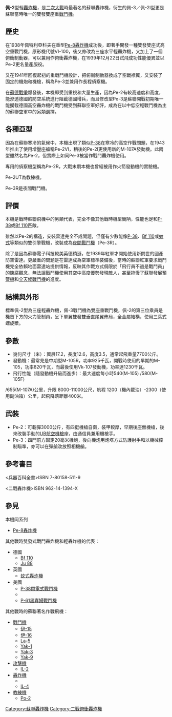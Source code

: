 {{infobox Aircraft
  |name = 佩(彼)-2
 |image= File:Pe-2-2004.jpg
 |caption=展示中的 Pe-2
  |type = 輕[[轟炸機|轟炸機]]、[[俯衝轟炸機|俯衝轟炸機]]、[[戰鬥轟炸機|戰鬥轟炸機]]
  |manufacturer = 佩特利亞科夫設計局
  |designer = 佩特利亞科夫
  |first flight =1939年12月22日（原型ВИ-100）
  |status = 1954退役
  |primary user =[[苏联空军|苏联红军空军]]
  |more users = 中國和北韓與前[[華沙條約|華沙條約]]國家
  |number built = 11427架
  |variants with their own articles =Pe-3

}}
'''佩-2'''型輕[[轟炸機|轟炸機]]，是[[二次大戰|二次大戰]]時最著名的蘇聯轟炸機，衍生的佩-3／佩-2I型更是蘇聯當時唯一的雙發雙座重[[戰鬥機|戰鬥機]]。

== 歷史 ==

在1938年佩特利亞科夫在重型[[Pe-8轟炸機|Pe-8轟炸機]]成功後，即著手開發一種雙發雙座式高空重戰鬥機，原形機代號VI-100，後又修改為三座水平輕轟炸機，又加上了一個俯衝制動器，可以兼用作俯衝轟炸機，在1939年12月22日試飛成功性能優異並以Pe-2更名量產服役。

又在1941年回復起初的重戰鬥機設計，把俯衝制動器換成了空戰襟翼，又安裝了固定的機炮和機槍，稱為Pe-3並兼用作長程偵察機。

在[[蘇德戰爭|蘇德戰爭]]爆發後，本機即受到重視和大量生產，因為Pe-2有較高速度和高度，能滲透德國的防空系統進行阻截德國增兵，而且修改型Pe-3是蘇聯開戰初期唯一能攔截德國高空轟炸機的戰鬥機受到蘇聯空軍好評，成為在以中低空輕戰鬥機為主的蘇聯空軍中的另類選擇。

== 各種亞型 ==

因為在蘇聯寒冷的氣候中，本機出現了類似[[P-38|P-38]]在寒冷的高空作戰問題，在1943年推出了使用增壓座艙稱Pe-2VI，稍後的Pe-2I更使用新的M-107A發動機。此兩型雖然名為Pe-2，但實際上如同Pe-3被當作戰鬥轟炸機使用。

專用的偵察機型稱為Pe-2R，大戰末期本機也曾經被用作火箭發動機的實驗機。

Pe-2UT為教練機。

Pe-3R是夜間戰鬥機。

== 評價 ==

本機是戰時蘇聯飛機中的另類代表，完全不像其他戰時機型簡陃，性能也足和[[P-38|P-38]]或[[Bf_110|Bf 110]]匹敵。

雖然以Pe-2的構造，安裝雷達完全不成問題，但僅有少數能像[[P-38|P-38]]、[[Bf_110|Bf 110]]或[[蚊式|蚊式]]等類似的雙引擎戰機，改裝成為[[夜間戰鬥機|夜間戰鬥機]]（Pe-3R）。

除了是因為蘇聯電子科技較美英德稍遜，在1939年紅軍才開始使用新問世的國產防空雷達。更嚴重的問題是在雷達成為空軍標準裝備後，當時的蘇聯紅軍要求戰鬥機完全依賴地面雷達站提供情報，反映其作戰方式侷限於「飛行員不過是戰鬥員」的陳腐觀念，無法讓戰鬥機使用其空中高度優勢發現敵人，甚至拖慢了蘇聯發展[[預警機|預警機]]和[[全天候戰鬥機|全天候戰鬥機]]的進度。

== 結構與外形 ==

標準佩-2型為三座輕轟炸機，佩-3戰鬥機為雙座重戰鬥機，佩-2的第三位乘員是機首下方的火力管制員，呈下單翼雙發雙垂直尾翼佈局，全金屬結構，使用三葉式螺旋槳。

== 參數 ==

*幾何尺寸（米）：翼展17.2，長度12.6，高度3.5，通常起飛重量7700公斤。
*發動機：最常見是中期型M-105R，功率925千瓦，開戰時使用的早期的M-105，功率820千瓦，而最後使用Vk-107發動機，功率達1230千瓦。
*飛行性能（隨發動機升級而進步）：最大速度每小時540(M-105) /580(M-105F) 
/655(M-107A)公里，升限 8000-11000公尺，航程 1200（機內載油）-2300（使用副油箱）公里，起飛降落距離400米。

== 武裝 ==

*Pe-2：可載彈3000公斤，有四挺機槍自衛，裝甲較厚，早期後座無機槍，後來改裝手動的[[UB航空機槍|UB航空機槍]]座，由通信員兼用機槍手。
*Pe-3：四門前方固定20毫米機炮，後向機炮用炮塔方式防護射手和以機械控制瞄準，亦可以在彈艙改放照相機艙。

== 參考書目 ==

<兵器百科全書>ISBN 7-80158-511-9

<二戰轟炸機>ISBN 962-14-1394-X

== 參見 ==

本機同系列
*[[Pe-8轟炸機|Pe-8轟炸機]]

其他戰時雙發式戰鬥轟炸機和輕轟炸機的代表：

*德國
**[[Bf_110|Bf 110]]
**[[Ju_88|Ju 88]]
*英國
**[[蚊式轟炸機|蚊式轟炸機]]
*美國
**[[P-38閃電式戰鬥機|P-38閃電式戰鬥機]]
**{{link-en|A-26侵略者攻擊機|Douglas A-26 Invader}}
**[[P-61戰鬥機|P-61黑寡婦戰鬥機]]

其他戰時的蘇聯著名作戰飛機：

*[[戰鬥機|戰鬥機]]
**[[伊-15|伊-15]]
**[[伊-16|伊-16]]
**[[La-5|La-5]]
**[[Yak-1|Yak-1]]
**[[Yak-3|Yak-3]]
**[[Yak-9|Yak-9]]
*[[攻擊機|攻擊機]]
**[[IL-2|IL-2]]
*[[轟炸機|轟炸機]]
**{{link-en|Yer-2|Yermolayev Yer-2}}
**[[IL-4|IL-4]]
*[[教練機|教練機]]
**[[Po-2|Po-2]]

[[Category:蘇聯轟炸機|Category:蘇聯轟炸機]]
[[Category:二戰俯衝轟炸機|Category:二戰俯衝轟炸機]]